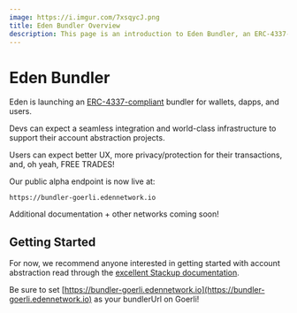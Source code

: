 ```yaml
---
image: https://i.imgur.com/7xsqycJ.png
title: Eden Bundler Overview
description: This page is an introduction to Eden Bundler, an ERC-4337-compliant bundler for account abstraction.
---
```


# Eden Bundler

Eden is launching an [ERC-4337-compliant](./erc4337-overview) bundler for wallets, dapps, and users. 

Devs can expect a seamless integration and world-class infrastructure to support their account abstraction projects.

Users can expect better UX, more privacy/protection for their transactions, and, oh yeah, FREE TRADES!

Our public alpha endpoint is now live at:
```
https://bundler-goerli.edennetwork.io
```

Additional documentation + other networks coming soon!

## Getting Started

For now, we recommend anyone interested in getting started with account abstraction read through the [excellent Stackup documentation](https://docs.stackup.sh/docs/guides/quickstart). 

Be sure to set [https://bundler-goerli.edennetwork.io](https://bundler-goerli.edennetwork.io) as your bundlerUrl on Goerli!
